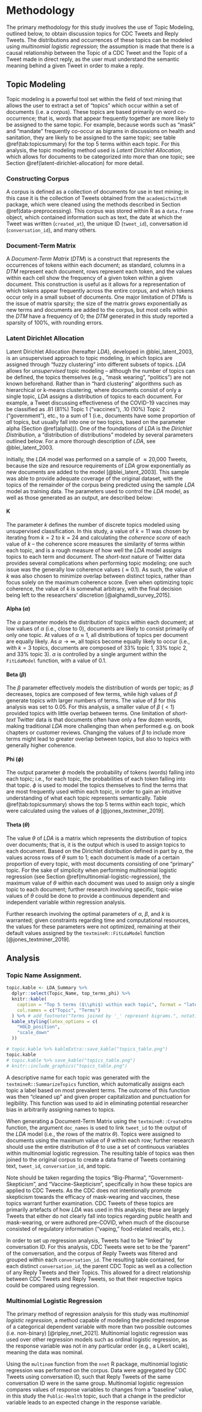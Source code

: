 # Methodology

The primary methodology for this study involves the use of Topic Modeling, outlined below, to obtain discussion topics for CDC Tweets and Reply Tweets. The distributions and occurrences of these topics can be modeled using *multinomial logistic regression*; the assumption is made that there is a causal relationship between the Topic of a CDC Tweet and the Topic of a Tweet made in direct reply, as the user must understand the semantic meaning behind a given Tweet in order to make a reply.

## Topic Modeling

Topic modeling is a powerful tool set within the field of text mining that allows the user to extract a set of "topics" which occur within a set of documents (i.e. a *corpus*). These topics are based primarily on word co-occurrence; that is, words that appear frequently together are more likely to be assigned to the same topic. For example, because words such as "mask" and "mandate" frequently co-occur as bigrams in discussions on health and sanitation, they are likely to be assigned to the same topic; see table \@ref(tab:topicsummary) for the top 5 terms within each topic. For this analysis, the topic modeling method used is *Latent Dirichlet Allocation*, which allows for documents to be categorized into more than one topic; see Section \@ref(latent-dirichlet-allocation) for more detail.


### Constructing Corpus

A corpus is defined as a collection of documents for use in text mining; in this case it is the collection of Tweets obtained from the `academictwitteR` package, which were cleaned using the methods described in Section \@ref(data-preprocessing). This corpus was stored within R as a `data.frame` object, which contained information such as text, the date at which the Tweet was written (`created_at`), the unique ID (`tweet_id`), conversation id (`conversation_id`), and many others.

### Document-Term Matrix

A *Document-Term Matrix* (*DTM*) is a construct that represents the occurrences of tokens within each document; as standard, columns in a *DTM* represent each document, rows represent each token, and the values within each cell show the frequency of a given token within a given document. This construction is useful as it allows for a representation of which tokens appear frequently across the entire corpus, and which tokens occur only in a small subset of documents. One major limitation of *DTM*s is the issue of matrix sparsity; the size of the matrix grows exponentially as new terms and documents are added to the corpus, but most cells within the *DTM* have a frequency of 0; the *DTM* generated in this study reported a sparsity of $100\%$, with rounding errors.

### Latent Dirichlet Allocation

Latent Dirichlet Allocation (hereafter *LDA*), developed in @blei_latent_2003, is an unsupervised approach to topic modeling, in which topics are assigned through "fuzzy clustering" into different subsets of topics. *LDA* allows for *unsupervised* topic modeling -- although the number of topics can be defined, the topics themselves (e.g., "mask wearing", "politics") are not known beforehand. Rather than in "hard clustering" algorithms such as hierarchical or k-means clustering, where documents consist of only a single topic, *LDA* assigns a distribution of topics to each document. For example, a Tweet discussing effectiveness of the COVID-19 vaccines may be classified as .81 (81%) Topic 1 ("vaccines"), .10 (10%) Topic 2 ("government"), etc., to a sum of 1 (i.e., documents have some proportion of *all* topics, but usually fall into one or two topics, based on the parameter alpha (Section \@ref(alpha))). One of the foundations of *LDA* is the *Dirichlet Distribution*, a "distribution of distributions" modeled by several parameters outlined below. For a more thorough description of *LDA*, see @blei_latent_2003.

```{=tex}
\begin{figure}
  \centering
  \includegraphics[width=0.5\textwidth]{blei_lda_model}
  \caption{\textit{Graphical model representation of LDA. From Blei (2003).}}
\end{figure}
```

Initially, the *LDA* model was performed on a sample of $\approx \text{20,000}$ Tweets, because the size and resource requirements of *LDA* grow exponentially as new documents are added to the model [@blei_latent_2003]. This sample was able to provide adequate coverage of the original dataset, with the topics of the remainder of the corpus being predicted using the sample *LDA* model as training data. The parameters used to control the *LDA* model, as well as those generated as an output, are described below:

#### K {#k}

The parameter $k$ defines the number of discrete topics modeled using unsupervised classification. In this study, a value of $k = 11$ was chosen by iterating from $k = 2$ to $k = 24$ and calculating the *coherence score* of each value of $k$ -- the coherence score measures the similarity of terms within each topic, and is a rough measure of how well the *LDA* model assigns topics to each term and document. The *short-text* nature of Twitter data provides several complications when performing topic modeling; one such issue was the generally low coherence values ($\approx 0.1$). As such, the value of $k$ was also chosen to minimize overlap between distinct topics, rather than focus solely on the maximum coherence score. Even when optimizing topic coherence, the value of $k$ is somewhat arbitrary, with the final decision being left to the researchers' discretion [@alghamdi_survey_2015].

#### Alpha ($\alpha$) {#alpha}

The $\alpha$ parameter models the distribution of topics within each document; at low values of $\alpha$ (i.e., close to 0), documents are likely to consist primarily of only one topic. At values of $\alpha \approx 1$, all distributions of topics per document are equally likely. As $\alpha\to\infty$, all topics become equally likely to occur (i.e., with $k = 3$ topics, documents are composed of $33\%$ topic 1, $33\%$ topic 2, and $33\%$ topic 3). $\alpha$ is controlled by a single argument within the `FitLdaModel` function, with a value of $0.1$.

#### Beta ($\beta$)

The $\beta$ parameter effectively models the distribution of words per topic; as $\beta$ decreases, topics are composed of few terms, while high values of $\beta$ generate topics with larger numbers of terms. The value of $\beta$ for this analysis was set to $0.05$. For this analysis, a smaller value of $\beta$ ($< 1$) provided topics with little overlap between terms. One limitation of *short-text* Twitter data is that documents often have only a few dozen words, making traditional *LDA* more challenging than when performed e.g. on book chapters or customer reviews. Changing the values of $\beta$ to include more terms might lead to greater overlap between topics, but also to topics with generally higher coherence.

#### Phi ($\phi$)

The output parameter $\phi$ models the probability of tokens (words) falling into each topic; i.e., for each topic, the probabilities of each token falling into that topic. $\phi$ is used to model the topics themselves to find the terms that are most frequently used within each topic, in order to gain an intuitive understanding of what each topic represents semantically. Table \@ref(tab:topicsummary) shows the top 5 terms within each topic, which were calculated using the values of $\phi$ [@jones_textminer_2019].


#### Theta ($\theta$)

The value $\theta$ of *LDA* is a matrix which represents the distribution of topics over documents; that is, it is the output which is used to assign topics to each document. Based on the Dirichlet distribution defined in part by $\alpha$, the values across rows of $\theta$ sum to 1; each document is made of a certain proportion of every topic, with most documents consisting of one "primary" topic. For the sake of simplicity when performing multinomial logistic regression (see Section \@ref(multinomial-logistic-regression), the maximum value of $\theta$ within each document was used to assign only a single topic to each document; further research involving specific, topic-wise values of $\theta$ could be done to provide a continuous dependent and independent variable within regression analysis.

<!-- #### *Iterations* -->

<!-- ### Collapsed Gibbs Sampling -->

<!-- The parameters $\phi$ and $\theta$ are estimated using Collapsed Gibbs Sampling, outlined below. -->

<!-- The probability within each document of a topic being assigned to a word is defined as, $$P(z_i = j|\mathbf{z}_{-i},w_i, d_i,\cdot)\propto {\frac{C_{w_{i}j}^{WT} + \beta}{\sum\limits_{w=1}^{W}C_{w_{i}j}^{WT} + W\beta}}{\frac{C_{d_ij}^{DT} + \alpha}{\sum\limits_{t=1}^{T}C_{d_ij}^{DT} + T\alpha}}$$, or, the product of the probability of a word $w$ falling into topic $t$ and the probability of said topic $t$ within document $d$. -->

Further research involving the optimal parameters of $\alpha$, $\beta$, and $k$ is warranted; given constraints regarding time and computational resources, the values for these parameters were not optimized, remaining at their default values assigned by the `textmineR::FitLdaModel` function [@jones_textminer_2019].

## Analysis

### Topic Name Assignment.

```r

topic.kable <- LDA_Summary %>%
  dplyr::select(Topic_Name, top_terms_phi) %>%
  knitr::kable(
    caption = "Top 5 terms ($\\phi$) within each topic", format = "latex",
    col.names = c("Topic", "Terms")
  ) %>% # add_footnote("Terms joined by '_' represent bigrams.", notation = "none") %>%
  kable_styling(latex_options = c(
    "HOLD_position",
    "scale_down"
  ))

# topic.kable %>% kableExtra::save_kable("topics_table.png")
topic.kable
# topic.kable %>% save_kable("topics_table.png")
# knitr::include_graphics("topics_table.png")
```

A descriptive name for each topic was generated with the `textmineR::SummarizeTopics` function, which automatically assigns each topic a label based on most prevalent terms. The outcome of this function was then "cleaned up" and given proper capitalization and punctuation for legibility. This function was used to aid in eliminating potential researcher bias in arbitrarily assigning names to topics.

When generating a Document-Term Matrix using the `textmineR::CreateDtm` function, the argument `doc_names` is used to link `tweet_id` to the output of the *LDA* model (i.e., the rows of the matrix $\theta$). Topics were assigned to documents using the maximum value of $\theta$ within each row; further research should use the entire distribution of $\theta$ to use a set of continuous variables within multinomial logistic regression. The resulting table of topics was then joined to the original corpus to create a data frame of Tweets containing text, `tweet_id`, `conversation_id`, and topic.

Note should be taken regarding the topics "Big-Pharma", "Government-Skepticism", and "Vaccine-Skepticism", specifically in how these topics are applied to CDC Tweets. As the CDC does not intentionally promote skepticism towards the efficacy of mask-wearing and vaccines, these topics warrant further examination. CDC Tweets of these topics are primarily artefacts of how *LDA* was used in this analysis; these are largely Tweets that either do not clearly fall into topics regarding public health and mask-wearing, or were authored pre-COVID, when much of the discourse consisted of regulatory information ("vaping," food-related recalls, etc.).

In order to set up regression analysis, Tweets had to be "linked" by conversation ID. For this analysis, CDC Tweets were set to be the "parent" of the conversation, and the corpus of Reply Tweets was filtered and grouped within each `conversation_id`. The resulting table contained, for each distinct `conversation_id`, the parent CDC Topic as well as a collection of any Reply Tweets and their Topics. This allowed for a direct relationship between CDC Tweets and Reply Tweets, so that their respective topics could be compared using regression.



### Multinomial Logistic Regression

The primary method of regression analysis for this study was *multinomial logistic regression*, a method capable of modeling the predicted response of a categorical dependent variable with more than two possible outcomes (i.e. non-binary) [@ripley_nnet_2021]. Multinomial logistic regression was used over other regression models such as ordinal logistic regression, as the response variable was not in any particular order (e.g., a Likert scale), meaning the data was nominal. 

Using the `multinom` function from the `nnet` R package, multinomial logistic regression was performed on the corpus. Data were aggregated by CDC Tweets using conversation ID, such that Reply Tweets of the same conversation ID were in the same group. Multinomial logistic regression compares values of response variables to changes from a "baseline" value, in this study the `Public-Health` topic, such that a change in the predictor variable leads to an expected change in the response variable.